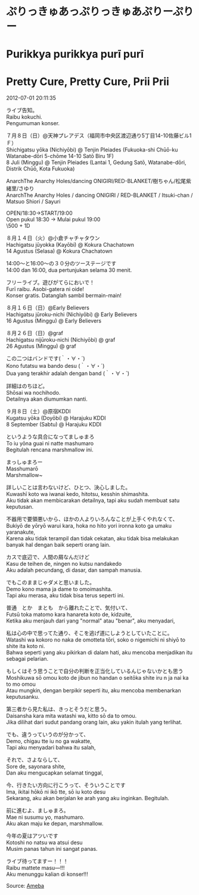 # ぷりっきゅあっぷりっきゅあぷりーぷりー  
# Purikkya purikkya purī purī  
# Pretty Cure, Pretty Cure, Prii Prii

2012-07-01 20:11:35  

ライブ告知。  
Raibu kokuchi.  
Pengumuman konser.

７月８日（日）@天神プレアデス（福岡市中央区渡辺通り5丁目14-10佐藤ビル1Ｆ）  
Shichigatsu yōka (Nichiyōbi) @ Tenjin Pleiades (Fukuoka-shi Chūō-ku Watanabe-dōri 5-chōme 14-10 Satō Biru 1F)  
8 Juli (Minggu) @ Tenjin Pleiades (Lantai 1, Gedung Satō, Watanabe-dōri, Distrik Chūō, Kota Fukuoka)

AnarchThe Anarchy Holes/dancing ONIGIRI/RED-BLANKET/樹ちゃん/松尾紫緒里/さゆり  
AnarchThe Anarchy Holes / dancing ONIGIRI / RED-BLANKET / Itsuki-chan / Matsuo Shiori / Sayuri

OPEN/18:30→START/19:00  
Open pukul 18:30 → Mulai pukul 19:00  
\500 + 1D

８月１４日（火）@小倉チャチャタウン  
Hachigatsu jūyokka (Kayōbi) @ Kokura Chachatown  
14 Agustus (Selasa) @ Kokura Chachatown

14:00～と16:00～の３０分のツーステージです  
14:00 dan 16:00, dua pertunjukan selama 30 menit.  

フリーライブ。遊びがてらにおいで！  
Furī raibu. Asobi-gatera ni oide!  
Konser gratis. Datanglah sambil bermain-main!

８月１６日（日）@Early Believers  
Hachigatsu jūroku-nichi (Nichiyōbi) @ Early Believers  
16 Agustus (Minggu) @ Early Believers

８月２６日（日）@graf  
Hachigatsu nijūroku-nichi (Nichiyōbi) @ graf  
26 Agustus (Minggu) @ graf

この二つはバンドです(｀・∀・´)  
Kono futatsu wa bando desu (｀・∀・´)  
Dua yang terakhir adalah dengan band (｀・∀・´)

詳細はのちほど。  
Shōsai wa nochihodo.  
Detailnya akan diumumkan nanti.

９月８日（土）@原宿KDDI  
Kugatsu yōka (Doyōbi) @ Harajuku KDDI  
8 September (Sabtu) @ Harajuku KDDI

というような具合になってましゅまろ  
To iu yōna guai ni natte mashumaro  
Begitulah rencana marshmallow ini.

まっしゅまろー  
Masshumarō  
Marshmallow~

詳しいことは言わないけど、ひとつ、決心しました。  
Kuwashī koto wa iwanai kedo, hitotsu, kesshin shimashita.  
Aku tidak akan membicarakan detailnya, tapi aku sudah membuat satu keputusan.

不器用で要領悪いから、ほかの人よりいろんなことが上手くやれなくて、  
Bukiyō de yōryō warui kara, hoka no hito yori ironna koto ga umaku yaranakute,  
Karena aku tidak terampil dan tidak cekatan, aku tidak bisa melakukan banyak hal dengan baik seperti orang lain.

カスで底辺で、人間の屑なんだけど  
Kasu de teihen de, ningen no kutsu nandakedo  
Aku adalah pecundang, di dasar, dan sampah manusia.

でもこのままじゃダメと思いました。  
Demo kono mama ja dame to omoimashita.  
Tapi aku merasa, aku tidak bisa terus seperti ini.

普通　とか　まとも　から離れたことで、気付いて、  
Futsū toka matomo kara hanareta koto de, kidzuite,  
Ketika aku menjauh dari yang "normal" atau "benar", aku menyadari,

私は心の中で思ってた通り、そこを逃げ道にしようとしていたことに。  
Watashi wa kokoro no naka de omotteta tōri, soko o nigemichi ni shiyō to shite ita koto ni.  
Bahwa seperti yang aku pikirkan di dalam hati, aku mencoba menjadikan itu sebagai pelarian.

もしくはそう思うことで自分の判断を正当化しているんじゃないかとも思う  
Moshikuwa sō omou koto de jibun no handan o seitōka shite iru n ja nai ka to mo omou  
Atau mungkin, dengan berpikir seperti itu, aku mencoba membenarkan keputusanku.

第三者から見た私は、きっとそうだと思う。  
Daisansha kara mita watashi wa, kitto sō da to omou.  
Jika dilihat dari sudut pandang orang lain, aku yakin itulah yang terlihat.

でも、違うっていうのが分かって、  
Demo, chigau tte iu no ga wakatte,  
Tapi aku menyadari bahwa itu salah,

それで、さよならして、  
Sore de, sayonara shite,  
Dan aku mengucapkan selamat tinggal,

今、行きたい方向に行こうって、そういうことです  
Ima, ikitai hōkō ni ikō tte, sō iu koto desu  
Sekarang, aku akan berjalan ke arah yang aku inginkan. Begitulah.

前に進むよ、ましゅまろ。  
Mae ni susumu yo, mashumaro.  
Aku akan maju ke depan, marshmallow.

今年の夏はアツいです  
Kotoshi no natsu wa atsui desu  
Musim panas tahun ini sangat panas.

ライブ待ってますー！！！  
Raibu mattete masu—!!!  
Aku menunggu kalian di konser!!!

Source: [Ameba](https://ameblo.jp/arihara6/entry-11291906783.html)